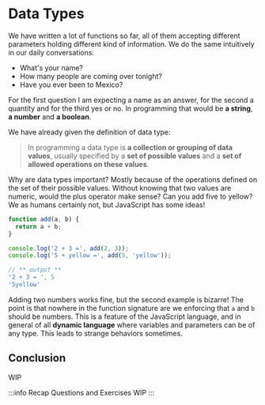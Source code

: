 # Data Types

We have written a lot of functions so far, all of them accepting different parameters holding different kind of information. We do the same intuitively in our daily conversations:

- What's your name?
- How many people are coming over tonight?
- Have you ever been to Mexico?

For the first question I am expecting a name as an answer, for the second a quantity and for the third yes or no. In programming that would be **a string**, **a number** and **a boolean**.

We have already given the definition of data type:

> In programming a data type is **a collection or grouping of data values**, usually specified by a **set of possible values** and a **set of allowed operations on these values**.

Why are data types important? Mostly because of the operations defined on the set of their possible values. Without knowing that two values are numeric, would the plus operator make sense? Can you add five to yellow? We as humans certainly not, but JavaScript has some ideas!

```js static showConsole
function add(a, b) {
  return a + b;
}

console.log('2 + 3 =', add(2, 3));
console.log('5 + yellow =', add(5, 'yellow'));

// ** output **
'2 + 3 = ', 5
'5yellow'
```

Adding two numbers works fine, but the second example is bizarre! The point is that nowhere in the function signature are we enforcing that `a` and `b` should be numbers. This is a feature of the JavaScript language, and in general of all **dynamic language** where variables and parameters can be of any type. This leads to strange behaviors sometimes.



## Conclusion

WIP

:::info Recap Questions and Exercises
WIP
:::